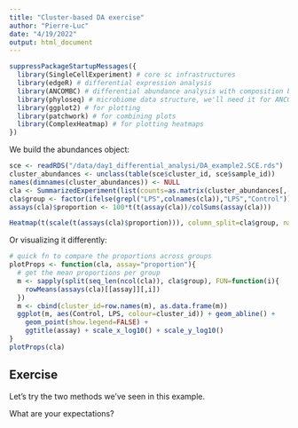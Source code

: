 ```yaml
---
title: "Cluster-based DA exercise"
author: "Pierre-Luc"
date: "4/19/2022"
output: html_document
---
```


```r
suppressPackageStartupMessages({
  library(SingleCellExperiment) # core sc infrastructures
  library(edgeR) # differential expression analysis
  library(ANCOMBC) # differential abundance analysis with composition bias
  library(phyloseq) # microbiome data structure, we'll need it for ANCOMBC
  library(ggplot2) # for plotting
  library(patchwork) # for combining plots
  library(ComplexHeatmap) # for plotting heatmaps
})
```

We build the abundances object:

```r
sce <- readRDS("/data/day1_differential_analysi/DA_example2.SCE.rds")
cluster_abundances <- unclass(table(sce$cluster_id, sce$sample_id))
names(dimnames(cluster_abundances)) <- NULL
cla <- SummarizedExperiment(list(counts=as.matrix(cluster_abundances[,-1])))
cla$group <- factor(ifelse(grepl("LPS",colnames(cla)),"LPS","Control"))
assays(cla)$proportion <- 100*t(t(assay(cla))/colSums(assay(cla)))

Heatmap(t(scale(t(assays(cla)$proportion))), column_split=cla$group, name="scaled %")
```

Or visualizing it differently:

```r
# quick fn to compare the proportions across groups
plotProps <- function(cla, assay="proportion"){
  # get the mean proportions per group
  m <- sapply(split(seq_len(ncol(cla)), cla$group), FUN=function(i){
    rowMeans(assays(cla)[[assay]][,i])
  })
  m <- cbind(cluster_id=row.names(m), as.data.frame(m))
  ggplot(m, aes(Control, LPS, colour=cluster_id)) + geom_abline() + 
    geom_point(show.legend=FALSE) + 
    ggtitle(assay) + scale_x_log10() + scale_y_log10()
}
plotProps(cla)
```

## Exercise

Let's try the two methods we've seen in this example.

What are your expectations?
